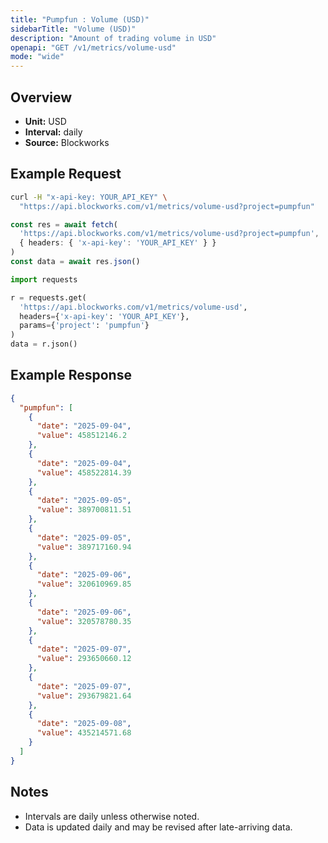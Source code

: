 ```yaml
---
title: "Pumpfun : Volume (USD)"
sidebarTitle: "Volume (USD)"
description: "Amount of trading volume in USD"
openapi: "GET /v1/metrics/volume-usd"
mode: "wide"
---
```


## Overview

- **Unit:** USD
- **Interval:** daily
- **Source:** Blockworks

## Example Request

<CodeGroup>

```bash cURL
curl -H "x-api-key: YOUR_API_KEY" \
  "https://api.blockworks.com/v1/metrics/volume-usd?project=pumpfun"
```

```typescript TypeScript
const res = await fetch(
  'https://api.blockworks.com/v1/metrics/volume-usd?project=pumpfun',
  { headers: { 'x-api-key': 'YOUR_API_KEY' } }
)
const data = await res.json()
```

```python Python
import requests

r = requests.get(
  'https://api.blockworks.com/v1/metrics/volume-usd',
  headers={'x-api-key': 'YOUR_API_KEY'},
  params={'project': 'pumpfun'}
)
data = r.json()
```

</CodeGroup>

## Example Response

```json
{
  "pumpfun": [
    {
      "date": "2025-09-04",
      "value": 458512146.2
    },
    {
      "date": "2025-09-04",
      "value": 458522814.39
    },
    {
      "date": "2025-09-05",
      "value": 389700811.51
    },
    {
      "date": "2025-09-05",
      "value": 389717160.94
    },
    {
      "date": "2025-09-06",
      "value": 320610969.85
    },
    {
      "date": "2025-09-06",
      "value": 320578780.35
    },
    {
      "date": "2025-09-07",
      "value": 293650660.12
    },
    {
      "date": "2025-09-07",
      "value": 293679821.64
    },
    {
      "date": "2025-09-08",
      "value": 435214571.68
    }
  ]
}
```

## Notes
- Intervals are daily unless otherwise noted.
- Data is updated daily and may be revised after late-arriving data.
